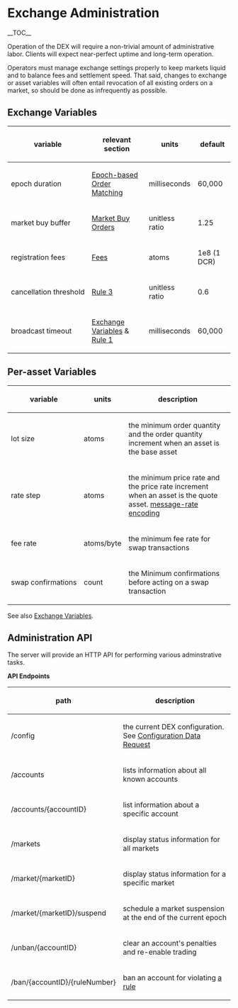 =Exchange Administration=

__TOC__

Operation of the DEX will require a non-trivial amount of administrative labor.
Clients will expect near-perfect uptime and long-term operation.

Operators must manage exchange settings properly to keep markets liquid and to
balance fees and settlement speed.
That said, changes to exchange or asset variables will often entail revocation
of all existing orders on a market, so should be done as infrequently as
possible.

==Exchange Variables==

{|
! variable !! relevant section !! units || default
|-
| epoch&nbsp;duration || [[fundamentals.mediawiki/#Epochbased_Order_Matching|Epoch-based Order Matching]] || milliseconds || 60,000
|-
| market&nbsp;buy&nbsp;buffer || [[orders.mediawiki/#Market_Buy_Orders|Market Buy Orders]] || unitless ratio || 1.25
|-
| registration&nbsp;fees || [[fundamentals.mediawiki/#Fees|Fees]] || atoms || 1e8 (1 DCR)
|-
| cancellation&nbsp;threshold || [[community.mediawiki/#Rule_3_An_accounts_cancellation_ratio_must_remain_below_the_threshold|Rule 3]] || unitless ratio || 0.6
|-
| broadcast&nbsp;timeout || [[fundamentals.mediawiki/#Exchange_Variables|Exchange Variables]] &amp; [[community.mediawiki/#rule-1-clients-must-respond-to-all-preimage-requests|Rule 1]] || milliseconds || 60,000
|}

==Per-asset Variables==

{|
! variable !! units !! description
|-
| lot&nbsp;size  || atoms ||  the minimum order quantity and the order quantity increment when an asset is the base asset
|-
| rate&nbsp;step || atoms || the minimum price rate and the price rate increment when an asset is the quote asset. [[orders.mediawiki/#Rate_Encoding|message-rate encoding]]
|-
| fee&nbsp;rate  || atoms/byte || the minimum fee rate for swap transactions
|-
| swap&nbsp;confirmations|| count || the Minimum confirmations before acting on a swap transaction
|}

See also [[fundamentals.mediawiki/#Exchange_Variables|Exchange Variables]].

==Administration API==

The server will provide an HTTP API for performing various adminstrative tasks.

'''API Endpoints'''
{|
! path      !! description
|-
| /config   || the current DEX configuration. See [[fundamentals.mediawiki/#Configuration_Data_Request|Configuration Data Request]]
|-
| /accounts || lists information about all known accounts
|-
| /accounts/{accountID} || list information about a specific account
|-
| /markets  || display status information for all markets
|-
| /market/{marketID} || display status information for a specific market
|-
| /market/{marketID}/suspend || schedule a market suspension at the end of the current epoch
|-
| /unban/{accountID} || clear an account's penalties and re-enable trading
|-
| /ban/{accountID}/{ruleNumber} || ban an account for violating [[community.mediawiki/#Rules_of_Community_Conduct|a rule]]
|}
